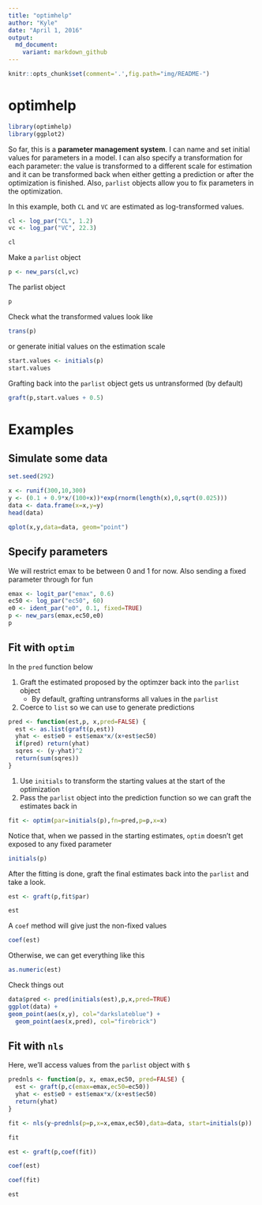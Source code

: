 ```yaml
---
title: "optimhelp"
author: "Kyle"
date: "April 1, 2016"
output: 
  md_document:
    variant: markdown_github
---
```


```r
knitr::opts_chunk$set(comment='.',fig.path="img/README-")

```


# optimhelp

```r
library(optimhelp)
library(ggplot2)
```

So far, this is  a __parameter management system__.  I can name and set initial values
for parameters in a model.  I can also specify a transformation
for each parameter: the value is transformed to a different scale for estimation and 
it can be transformed back when either getting a prediction or after the optimization is finished.  Also, `parlist` objects allow you to fix parameters in the optimization.

In this example, both `CL` and `VC` are estimated as log-transformed values.
```r
cl <- log_par("CL", 1.2)
vc <- log_par("VC", 22.3)

```

```r
cl
```



Make a `parlist` object
```r
p <- new_pars(cl,vc)
```


The parlist object
```r
p
```

Check what the transformed values look like
```r
trans(p)
```


or generate initial values on the estimation scale
```r
start.values <- initials(p)
start.values
```

Grafting back into the `parlist` object gets us untransformed (by default)
```r
graft(p,start.values + 0.5)
```



# Examples


## Simulate some data
```r
set.seed(292)

x <- runif(300,10,300)
y <- (0.1 + 0.9*x/(100+x))*exp(rnorm(length(x),0,sqrt(0.025)))
data <- data.frame(x=x,y=y)
head(data)

qplot(x,y,data=data, geom="point")
```


## Specify parameters
We will restrict emax to be between 0 and 1 for now.  Also sending a fixed 
parameter through for fun
```r
emax <- logit_par("emax", 0.6)
ec50 <- log_par("ec50", 60)
e0 <- ident_par("e0", 0.1, fixed=TRUE)
p <- new_pars(emax,ec50,e0)
p

```



## Fit with `optim`
In the `pred` function below

  1. Graft the estimated proposed by the optimzer back into the `parlist` object
      * By default, grafting untransforms all values in the `parlist`
  1. Coerce to `list` so we can use to generate predictions
  
```r

pred <- function(est,p, x,pred=FALSE) {
  est <- as.list(graft(p,est))
  yhat <- est$e0 + est$emax*x/(x+est$ec50)
  if(pred) return(yhat)
  sqres <- (y-yhat)^2
  return(sum(sqres))
}

```

1. Use `initials` to transform the starting values at the start of the optimization
1. Pass the `parlist` object into the prediction function so we can graft the estimates back in
```r

fit <- optim(par=initials(p),fn=pred,p=p,x=x)
````

Notice that, when we passed in the starting estimates, `optim` doesn't get exposed
to any fixed parameter
```r
initials(p)
```

After the fitting is done, graft the final estimates
back into the `parlist` and take a look.
```r
est <- graft(p,fit$par)

est
```

A `coef` method will give just the non-fixed values
```r
coef(est)
```

Otherwise, we can get everything like this
```r
as.numeric(est)
```


Check things out
```r
data$pred <- pred(initials(est),p,x,pred=TRUE)
ggplot(data) + 
geom_point(aes(x,y), col="darkslateblue") + 
  geom_point(aes(x,pred), col="firebrick")
```



## Fit with `nls`

Here, we'll access values from the `parlist` object with `$`
```r
prednls <- function(p, x, emax,ec50, pred=FALSE) {
  est <- graft(p,c(emax=emax,ec50=ec50))
  yhat <- est$e0 + est$emax*x/(x+est$ec50)
  return(yhat)
}

fit <- nls(y~prednls(p=p,x=x,emax,ec50),data=data, start=initials(p))

fit

est <- graft(p,coef(fit))

coef(est)

coef(fit)

est

```






